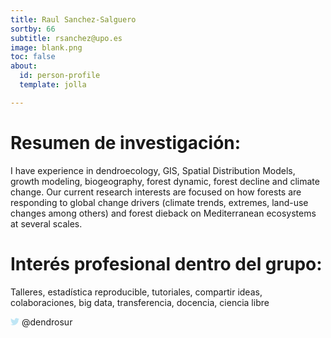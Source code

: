 ```yaml
---
title: Raul Sanchez-Salguero
sortby: 66
subtitle: rsanchez@upo.es
image: blank.png
toc: false
about: 
  id: person-profile
  template: jolla

---
```


:::{#person-profile}

# Resumen de investigación:
I have experience in dendroecology, GIS, Spatial Distribution Models, growth modeling, biogeography, forest dynamic, forest decline and climate change. Our current research interests are focused on how forests are responding to global change drivers (climate trends, extremes, land-use changes among others) and forest dieback on Mediterranean ecosystems at several scales.

#  Interés profesional dentro del grupo:
Talleres, estadística reproducible, tutoriales, compartir ideas, colaboraciones, big data, transferencia, docencia, ciencia libre


 <svg aria-hidden="true" role="img" viewBox="0 0 512 512" style="height:1em;width:1em;vertical-align:-0.125em;margin-left:auto;margin-right:auto;font-size:inherit;fill:#bfe6f5;overflow:visible;position:relative;"><path d="M459.37 151.716c.325 4.548.325 9.097.325 13.645 0 138.72-105.583 298.558-298.558 298.558-59.452 0-114.68-17.219-161.137-47.106 8.447.974 16.568 1.299 25.34 1.299 49.055 0 94.213-16.568 130.274-44.832-46.132-.975-84.792-31.188-98.112-72.772 6.498.974 12.995 1.624 19.818 1.624 9.421 0 18.843-1.3 27.614-3.573-48.081-9.747-84.143-51.98-84.143-102.985v-1.299c13.969 7.797 30.214 12.67 47.431 13.319-28.264-18.843-46.781-51.005-46.781-87.391 0-19.492 5.197-37.36 14.294-52.954 51.655 63.675 129.3 105.258 216.365 109.807-1.624-7.797-2.599-15.918-2.599-24.04 0-57.828 46.782-104.934 104.934-104.934 30.213 0 57.502 12.67 76.67 33.137 23.715-4.548 46.456-13.32 66.599-25.34-7.798 24.366-24.366 44.833-46.132 57.827 21.117-2.273 41.584-8.122 60.426-16.243-14.292 20.791-32.161 39.308-52.628 54.253z"/></svg>	@dendrosur		
:::
